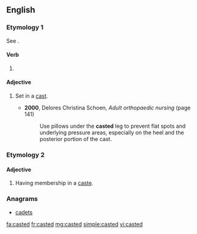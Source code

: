 ==English==

===Etymology 1===
See {{m|em|cast}}.

====Verb====
{{head|en|verb form}}

# {{context|nonstandard|lang=en}} {{en-past of|cast}}

====Adjective====
{{en-adj|-}}

# {{context|medicine|lang=en}} Set in a [[cast]].
#* '''2000''', Delores Christina Schoen, ''Adult orthopaedic nursing'' (page 141)
#*: Use pillows under the '''casted''' leg to prevent flat spots and underlying pressure areas, especially on the heel and the posterior portion of the cast.

===Etymology 2===
{{suffix|caste|ed|lang=en}}

====Adjective====
{{en-adj|-}}

# Having membership in a [[caste]].

===Anagrams===
* [[cadets#English|cadets]]

[[fa:casted]]
[[fr:casted]]
[[mg:casted]]
[[simple:casted]]
[[vi:casted]]